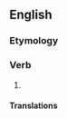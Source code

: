 ==English==

===Etymology===
{{suffix|en|trivial|ise}}

===Verb===
{{en-verb|trivialis}}

# {{standard spelling of|trivialize|from=non-Oxford|lang=en}}

====Translations====
{{trans-see|trivialize}}